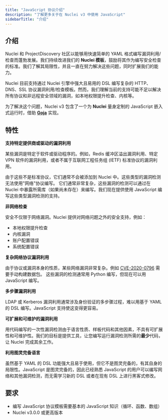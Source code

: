 ```yaml
---
title: "JavaScript 协议介绍"
description: "了解更多关于在 Nuclei v3 中使用 JavaScript"
sidebarTitle: "介绍"
---
```


## 介绍

Nuclei 和 ProjectDiscovery 社区以能够用快速简单的 YAML 格式编写漏洞利用/检查而蓬勃发展。我们持续改进我们的 **Nuclei 模板**，鼓励将其作为编写安全检查的标准。我们了解其局限性，并且一直在努力解决这些问题，同时扩展我们的能力。

Nuclei 目前支持通过 Nuclei 引擎中强大且易用的 DSL 编写复杂的 HTTP、DNS、SSL 协议漏洞利用/检查模板。然而，我们理解当前的支持可能不足以解决所有协议和非远程安全领域的漏洞，如本地权限提升检查、内核等。

为了解决这个问题，Nuclei v3 包含了一个为 **Nuclei** 量身定制的 JavaScript 嵌入式运行时，借助 **[Goja](https://github.com/dop251/goja)** 实现。

## 特性

**支持特定提供商或驱动的漏洞利用**

某些漏洞是特定于软件或驱动程序的。例如，Redis 缓冲区溢出漏洞利用、特定 VPN 软件的漏洞利用，或者不属于互联网工程任务组 (IETF) 标准协议的漏洞利用。

由于这些不是标准协议，它们通常不会被添加到 Nuclei 中。这些类型的漏洞检测无法使用"网络"协议编写。
它们通常非常复杂，这些漏洞的检测可以通过在 Nuclei 中暴露所需库（如果尚未存在）来编写。我们现在提供使用 JavaScript 编写这些类型漏洞检测的支持。

**非网络检查**

安全不仅限于网络漏洞。Nuclei 提供对网络问题之外的安全支持，例如：
 - 本地权限提升检查
 - 内核漏洞
 - 账户配置错误
 - 系统配置错误

**复杂网络协议漏洞利用**

由于协议或漏洞本身的性质，某些网络漏洞非常复杂。例如 [CVE-2020-0796](https://nvd.nist.gov/vuln/detail/cve-2020-0796) 需要手动构建数据包。
这些漏洞的检测通常用 Python 编写，但现在可以用 JavaScript 编写。

**多步骤漏洞利用**

LDAP 或 Kerberos 漏洞利用通常涉及身份验证的多步骤过程，难以用基于 YAML 的 DSL 编写。JavaScript 支持使这变得更容易。

**可扩展和可维护的漏洞利用**

用代码编写的一次性漏洞检测由于语言性质、样板代码和其他因素，不具有可扩展性和可维护性。我们的目标是提供工具，让您编写运行漏洞检测所需的**最少**代码，让 Nuclei 完成其余工作。

**利用图灵完备语言**

虽然基于 YAML 的 DSL 功能强大且易于使用，但它不是图灵完备的，有其自身的局限性。JavaScript 是图灵完备的，因此已经熟悉 JavaScript 的用户可以编写网络和其他漏洞检测，而无需学习新的 DSL 或者在现有 DSL 上进行黑客式修改。

## 要求

- 编写 JavaScript 协议模板需要基本的 JavaScript 知识（循环、函数、数组）
- Nuclei v3.0.0 或更高版本